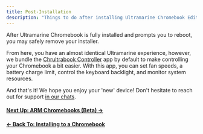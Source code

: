 ```yaml
---
title: Post-Installation
description: "Things to do after installing Ultramarine Chromebook Edition"
---
```



After Ultramarine Chromebook is fully installed and prompts you to reboot, you may safely remove your installer.

From here, you have an almost identical Ultramarine experience, however, we bundle the [Chrultrabook Controller](https://github.com/death7654/Chrultrabook-Tools) app by default to make controlling your Chromebook a bit easier.
With this app, you can set fan speeds, a battery charge limit, control the keyboard backlight, and monitor system resources.

And that's it! We hope you enjoy your 'new' device! Don't hesitate to reach out for support [in our chats](/en/community/community).

#### [Next Up: ARM Chromebooks (Beta) →](armbeta)

#### [← Back To: Installing to a Chromebook](installing)
